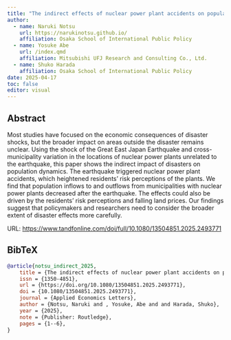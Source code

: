 ```yaml
---
title: "The indirect effects of nuclear power plant accidents on population dynamics"
author: 
  - name: Naruki Notsu
    url: https://narukinotsu.github.io/
    affiliation: Osaka School of International Public Policy
  - name: Yosuke Abe
    url: /index.qmd
    affiliation: Mitsubishi UFJ Research and Consulting Co., Ltd.
  - name: Shuko Harada
    affiliation: Osaka School of International Public Policy
date: 2025-04-17
toc: false
editor: visual
---
```


## Abstract

Most studies have focused on the economic consequences of disaster shocks, but the broader impact on areas outside the disaster remains unclear. Using the shock of the Great East Japan Earthquake and cross-municipality variation in the locations of nuclear power plants unrelated to the earthquake, this paper shows the indirect impact of disasters on population dynamics. The earthquake triggered nuclear power plant accidents, which heightened residents’ risk perceptions of the plants. We find that population inflows to and outflows from municipalities with nuclear power plants decreased after the earthquake. The effects could also be driven by the residents’ risk perceptions and falling land prices. Our findings suggest that policymakers and researchers need to consider the broader extent of disaster effects more carefully.

URL: <https://www.tandfonline.com/doi/full/10.1080/13504851.2025.2493771>

## BibTeX

``` bibtex
@article{notsu_indirect_2025,
	title = {The indirect effects of nuclear power plant accidents on population dynamics},
	issn = {1350-4851},
	url = {https://doi.org/10.1080/13504851.2025.2493771},
	doi = {10.1080/13504851.2025.2493771},
	journal = {Applied Economics Letters},
	author = {Notsu, Naruki and , Yosuke, Abe and and Harada, Shuko},
	year = {2025},
	note = {Publisher: Routledge},
	pages = {1--6},
}
```
